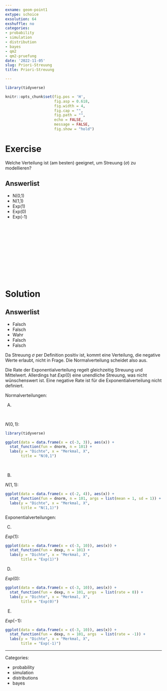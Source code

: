 ```yaml
---
exname: geom-point1
extype: schoice
exsolution: 64
exshuffle: no
categories:
- probability
- simulation
- distribution
- bayes
- qm2
- qm2-pruefung
date: '2022-11-05'
slug: Priori-Streuung
title: Priori-Streuung

---
```





```r
library(tidyverse)

```


```r
knitr::opts_chunk$set(fig.pos = 'H',
                      fig.asp = 0.618,
                      fig.width = 4,
                      fig.cap = "", 
                      fig.path = "",
                      echo = FALSE,
                      message = FALSE,
                      fig.show = "hold")
```






# Exercise

Welche Verteilung ist (am besten) geeignet, um Streuung ($\sigma$) zu modellieren?

Answerlist
----------
* N(0,1)
* N(1,1)
* Exp(1)
* Exp(0)
* Exp(-1)




</br>
</br>
</br>
</br>
</br>
</br>
</br>
</br>
</br>
</br>

# Solution



Answerlist
----------


* Falsch
* Falsch
* Wahr
* Falsch
* Falsch

Da Streuung $\sigma$ per Definition positiv ist, 
kommt eine Verteilung, die negative Werte erlaubt, nicht in Frage. 
Die Normalverteilung scheidet also aus.

Die Rate der Exponentialverteilung regelt gleichzeitig Streuung und Mittelwert.
Allerdings hat $Exp(0)$ eine unendliche Streuung, was nicht wünschenswert ist.
Eine negative Rate ist für die Exponentialverteilung nicht definiert.



Normalverteilungen:

A)

</br>

$N(0,1)$:

```r
library(tidyverse)

ggplot(data = data.frame(x = c(-3, 3)), aes(x)) +
  stat_function(fun = dnorm, n = 101) +
  labs(y = "Dichte", x = "Merkmal, X",
       title = "N(0,1")
```


</br>

B)


$N(1,1)$:


```r
ggplot(data = data.frame(x = c(-2, 4)), aes(x)) +
  stat_function(fun = dnorm, n = 101, args = list(mean = 1, sd = 1)) +
  labs(y = "Dichte", x = "Merkmal, X",
       title = "N(1,1)")
```


Exponentialverteilungen:

C)

$Exp(1)$:


```r
ggplot(data = data.frame(x = c(-3, 10)), aes(x)) +
  stat_function(fun = dexp, n = 101) +
  labs(y = "Dichte", x = "Merkmal, X",
       title = "Exp(1)")
```


D)

$Exp(0)$:


```r
ggplot(data = data.frame(x = c(-3, 10)), aes(x)) +
  stat_function(fun = dexp, n = 101, args  = list(rate = 0)) +
  labs(y = "Dichte", x = "Merkmal, X",
       title = "Exp(0)")
```



E)

$Exp(-1)$:


```r
ggplot(data = data.frame(x = c(-3, 10)), aes(x)) +
  stat_function(fun = dexp, n = 101, args  = list(rate = -1)) +
  labs(y = "Dichte", x = "Merkmal, X",
       title = "Exp(-1)")
```





---

Categories: 

- probability
- simulation
- distributions
- bayes

